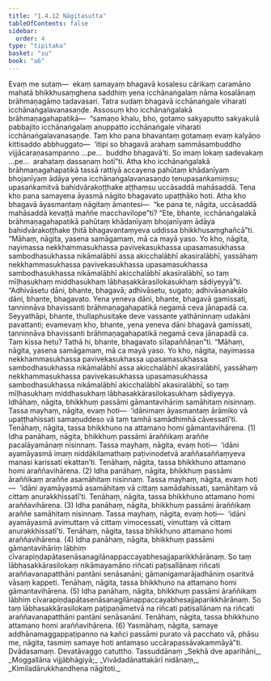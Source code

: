 ```yaml
---
title: "1.4.12 Nāgitasutta"
tableOfContents: false
sidebar:
  order: 4
type: "tipitaka"
basket: "su"
book: "a6"
---
```



<DynamicBreadcrumb />

<Division number="42" book="a6">

<Paragraph number="267" book="a6">
Evaṃ me sutaṃ—  ekaṃ samayaṃ bhagavā kosalesu cārikaṃ caramāno mahatā bhikkhusaṃghena saddhiṃ yena icchānaṅgalaṃ nāma kosalānaṃ brāhmaṇagāmo tadavasari. Tatra sudaṃ bhagavā icchānaṅgale viharati icchānaṅgalavanasaṇḍe. Assosuṃ kho icchānaṅgalakā brāhmaṇagahapatikā—  “samaṇo khalu, bho, gotamo sakyaputto sakyakulā pabbajito icchānaṅgalaṃ anuppatto icchānaṅgale viharati icchānaṅgalavanasaṇḍe. Taṃ kho pana bhavantaṃ gotamaṃ evaṃ kalyāṇo kittisaddo abbhuggato—  ‘itipi so bhagavā arahaṃ sammāsambuddho vijjācaraṇasampanno …pe…  buddho bhagavā’ti. So imaṃ lokaṃ sadevakaṃ …pe…  arahataṃ dassanaṃ hotī”ti. Atha kho icchānaṅgalakā brāhmaṇagahapatikā tassā rattiyā accayena pahūtaṃ khādanīyaṃ bhojanīyaṃ ādāya yena icchānaṅgalavanasaṇḍo tenupasaṅkamiṃsu; upasaṅkamitvā bahidvārakoṭṭhake aṭṭhaṃsu uccāsaddā mahāsaddā.
</Paragraph>

<Paragraph number="268" book="a6">
Tena kho pana samayena āyasmā nāgito bhagavato upaṭṭhāko hoti. Atha kho bhagavā āyasmantaṃ nāgitaṃ āmantesi—  “ke pana te, nāgita, uccāsaddā mahāsaddā kevaṭṭā maññe macchavilope”ti? “Ete, bhante, icchānaṅgalakā brāhmaṇagahapatikā pahūtaṃ khādanīyaṃ bhojanīyaṃ ādāya bahidvārakoṭṭhake ṭhitā bhagavantaṃyeva uddissa bhikkhusaṃghañcā”ti. “Māhaṃ, nāgita, yasena samāgamaṃ, mā ca mayā yaso. Yo kho, nāgita, nayimassa nekkhammasukhassa pavivekasukhassa upasamasukhassa sambodhasukhassa nikāmalābhī assa akicchalābhī akasiralābhī, yassāhaṃ nekkhammasukhassa pavivekasukhassa upasamasukhassa sambodhasukhassa nikāmalābhī akicchalābhī akasiralābhī, so taṃ mīḷhasukhaṃ middhasukhaṃ lābhasakkārasilokasukhaṃ sādiyeyyā”ti.
</Paragraph>

<Paragraph number="269" book="a6">
“Adhivāsetu dāni, bhante, bhagavā; adhivāsetu, sugato; adhivāsanakālo dāni, bhante, bhagavato. Yena yeneva dāni, bhante, bhagavā gamissati, tanninnāva bhavissanti brāhmaṇagahapatikā negamā ceva jānapadā ca. Seyyathāpi, bhante, thullaphusitake deve vassante yathāninnaṃ udakāni pavattanti; evamevaṃ kho, bhante, yena yeneva dāni bhagavā gamissati, tanninnāva bhavissanti brāhmaṇagahapatikā negamā ceva jānapadā ca. Taṃ kissa hetu? Tathā hi, bhante, bhagavato sīlapaññāṇan”ti.
</Paragraph>

<Paragraph number="270" book="a6">
“Māhaṃ, nāgita, yasena samāgamaṃ, mā ca mayā yaso. Yo kho, nāgita, nayimassa nekkhammasukhassa pavivekasukhassa upasamasukhassa sambodhasukhassa nikāmalābhī assa akicchalābhī akasiralābhī, yassāhaṃ nekkhammasukhassa pavivekasukhassa upasamasukhassa sambodhasukhassa nikāmalābhī akicchalābhī akasiralābhī, so taṃ mīḷhasukhaṃ middhasukhaṃ lābhasakkārasilokasukhaṃ sādiyeyya.
</Paragraph>

<Paragraph number="271" book="a6">
Idhāhaṃ, nāgita, bhikkhuṃ passāmi gāmantavihāriṃ samāhitaṃ nisinnaṃ. Tassa mayhaṃ, nāgita, evaṃ hoti—  ‘idānimaṃ āyasmantaṃ ārāmiko vā upaṭṭhahissati samaṇuddeso vā taṃ tamhā samādhimhā cāvessatī’ti. Tenāhaṃ, nāgita, tassa bhikkhuno na attamano homi gāmantavihārena. (1)
</Paragraph>

<Paragraph number="272" book="a6">
Idha panāhaṃ, nāgita, bhikkhuṃ passāmi āraññikaṃ araññe pacalāyamānaṃ nisinnaṃ. Tassa mayhaṃ, nāgita, evaṃ hoti—  ‘idāni ayamāyasmā imaṃ niddākilamathaṃ paṭivinodetvā araññasaññaṃyeva manasi karissati ekattan’ti. Tenāhaṃ, nāgita, tassa bhikkhuno attamano homi araññavihārena. (2)
</Paragraph>

<Paragraph number="273" book="a6">
Idha panāhaṃ, nāgita, bhikkhuṃ passāmi āraññikaṃ araññe asamāhitaṃ nisinnaṃ. Tassa mayhaṃ, nāgita, evaṃ hoti—  ‘idāni ayamāyasmā asamāhitaṃ vā cittaṃ samādahissati, samāhitaṃ vā cittaṃ anurakkhissatī’ti. Tenāhaṃ, nāgita, tassa bhikkhuno attamano homi araññavihārena. (3)
</Paragraph>

<Paragraph number="274" book="a6">
Idha panāhaṃ, nāgita, bhikkhuṃ passāmi āraññikaṃ araññe samāhitaṃ nisinnaṃ. Tassa mayhaṃ, nāgita, evaṃ hoti—  ‘idāni ayamāyasmā avimuttaṃ vā cittaṃ vimocessati, vimuttaṃ vā cittaṃ anurakkhissatī’ti. Tenāhaṃ, nāgita, tassa bhikkhuno attamano homi araññavihārena. (4)
</Paragraph>

<Paragraph number="275" book="a6">
Idha panāhaṃ, nāgita, bhikkhuṃ passāmi gāmantavihāriṃ lābhiṃ cīvarapiṇḍapātasenāsanagilānappaccayabhesajjaparikkhārānaṃ. So taṃ lābhasakkārasilokaṃ nikāmayamāno riñcati paṭisallānaṃ riñcati araññavanapatthāni pantāni senāsanāni; gāmanigamarājadhāniṃ osaritvā vāsaṃ kappeti. Tenāhaṃ, nāgita, tassa bhikkhuno na attamano homi gāmantavihārena. (5)
</Paragraph>

<Paragraph number="276" book="a6">
Idha panāhaṃ, nāgita, bhikkhuṃ passāmi āraññikaṃ lābhiṃ cīvarapiṇḍapātasenāsanagilānappaccayabhesajjaparikkhārānaṃ. So taṃ lābhasakkārasilokaṃ paṭipaṇāmetvā na riñcati paṭisallānaṃ na riñcati araññavanapatthāni pantāni senāsanāni. Tenāhaṃ, nāgita, tassa bhikkhuno attamano homi araññavihārena. (6)
</Paragraph>

<Paragraph number="277" book="a6">
Yasmāhaṃ, nāgita, samaye addhānamaggappaṭipanno na kañci passāmi purato vā pacchato vā, phāsu me, nāgita, tasmiṃ samaye hoti antamaso uccārapassāvakammāyā”ti.

</Paragraph>
</Division>

<Paragraph number="278" type="center" book="a6">
Dvādasamaṃ.



</Paragraph>

<Paragraph number="279" type="center" book="a6">
Devatāvaggo catuttho.



</Paragraph>

<Paragraph number="280" type="center" book="a6">
Tassuddānaṃ


</Paragraph>

<Paragraph number="281" type="verses" book="a6">
_Sekhā dve aparihāni,_  
_Moggallāna vijjābhāgiyā;_  
_Vivādadānattakārī nidānaṃ,_  
_Kimiladārukkhandhena nāgitoti._
</Paragraph>